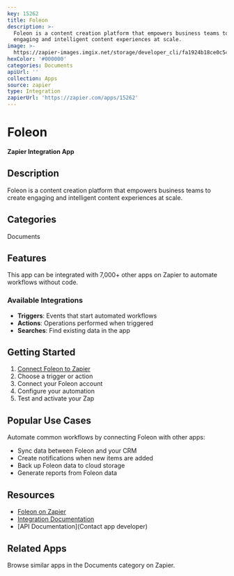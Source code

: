 ```yaml
---
key: 15262
title: Foleon
description: >-
  Foleon is a content creation platform that empowers business teams to create
  engaging and intelligent content experiences at scale.
image: >-
  https://zapier-images.imgix.net/storage/developer_cli/fa1924b18ce0c54ca1e65134c5ca6793.png?auto=format%2Ccompress&ixlib=python-3.0.0&q=50
hexColor: '#000000'
categories: Documents
apiUrl: ''
collection: Apps
source: zapier
type: Integration
zapierUrl: 'https://zapier.com/apps/15262'
---
```

# Foleon

**Zapier Integration App**

## Description

Foleon is a content creation platform that empowers business teams to create engaging and intelligent content experiences at scale.

## Categories

Documents

## Features

This app can be integrated with 7,000+ other apps on Zapier to automate workflows without code.

### Available Integrations

- **Triggers**: Events that start automated workflows
- **Actions**: Operations performed when triggered
- **Searches**: Find existing data in the app

## Getting Started

1. [Connect Foleon to Zapier](https://zapier.com/apps/15262)
2. Choose a trigger or action
3. Connect your Foleon account
4. Configure your automation
5. Test and activate your Zap

## Popular Use Cases

Automate common workflows by connecting Foleon with other apps:

- Sync data between Foleon and your CRM
- Create notifications when new items are added
- Back up Foleon data to cloud storage
- Generate reports from Foleon data

## Resources

- [Foleon on Zapier](https://zapier.com/apps/15262)
- [Integration Documentation](https://zapier.com/apps/15262/integrations)
- [API Documentation](Contact app developer)

## Related Apps

Browse similar apps in the Documents category on Zapier.
